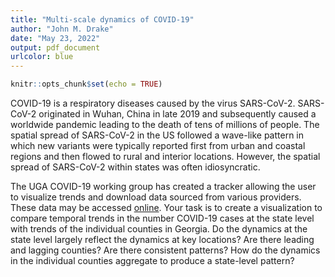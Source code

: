 ```yaml
---
title: "Multi-scale dynamics of COVID-19"
author: "John M. Drake"
date: "May 23, 2022"
output: pdf_document
urlcolor: blue
---
```


```r
knitr::opts_chunk$set(echo = TRUE)
```

COVID-19 is a respiratory diseases caused by the virus SARS-CoV-2.
SARS-CoV-2 originated in Wuhan, China in late 2019 and subsequently caused a worldwide pandemic leading to the death of tens of millions of people.
The spatial spread of SARS-CoV-2 in the US followed a wave-like pattern in which new variants were typically reported first from urban and coastal regions and then flowed to rural and interior locations. 
However, the spatial spread of SARS-CoV-2 within states was often idiosyncratic.

The UGA COVID-19 working group has created a tracker allowing the user to visualize trends and download data sourced from various providers.
These data may be accessed [online](https://www.covid19.uga.edu/tracker.html).
Your task is to create a visualization to compare temporal trends in the number COVID-19 cases at the state level with trends of the individual counties in Georgia.
Do the dynamics at the state level largely reflect the dynamics at key locations?
Are there leading and lagging counties?
Are there consistent patterns?
How do the dynamics in the individual counties aggregate to produce a state-level pattern?
